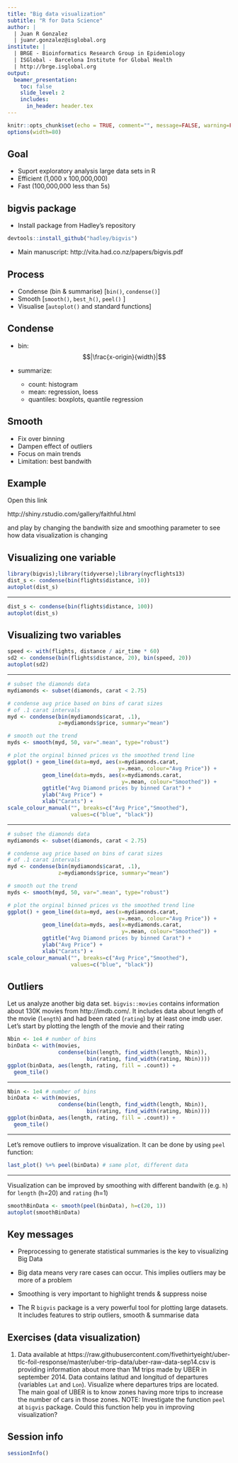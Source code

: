 ```yaml
---
title: "Big data visualization"
subtitle: "R for Data Science"
author: |
  | Juan R Gonzalez
  | juanr.gonzalez@isglobal.org
institute: |
  | BRGE - Bioinformatics Research Group in Epidemiology
  | ISGlobal - Barcelona Institute for Global Health
  | http://brge.isglobal.org
output:
  beamer_presentation:
    toc: false
    slide_level: 2
    includes:
      in_header: header.tex  
---
```


```r
knitr::opts_chunk$set(echo = TRUE, comment="", message=FALSE, warning=FALSE, cache=TRUE, fig.width = 4, fig.height = 4)
options(width=80)
```

## Goal

* Suport exploratory analysis large data sets in R
* Efficient (1,000 x 100,000,000)
* Fast (100,000,000 less than 5s)

## bigvis package

* Install package from Hadley's repository

```r
devtools::install_github("hadley/bigvis")
```

* Main manuscript: http://vita.had.co.nz/papers/bigvis.pdf

## Process

* Condense (bin & summarise) [`bin()`, `condense()`]
* Smooth [`smooth()`, `best_h()`, `peel()` ]
* Visualise [`autoplot()` and standard functions]

## Condense

* bin: $$|\frac{x-origin}{width}|$$

* summarize:
     - count: histogram 
     - mean: regression, loess
     - quantiles: boxplots, quantile regression


## Smooth

* Fix over binning
* Dampen effect of outliers
* Focus on main trends
* Limitation: best bandwith


## Example
Open this link

http://shiny.rstudio.com/gallery/faithful.html

and play by changing the bandwith size and smoothing parameter to see how data visualization is changing


## Visualizing one variable

```r
library(bigvis);library(tidyverse);library(nycflights13)
dist_s <- condense(bin(flights$distance, 10))
autoplot(dist_s)
```

-----

```r
dist_s <- condense(bin(flights$distance, 100))
autoplot(dist_s)
```

## Visualizing two variables

```r
speed <- with(flights, distance / air_time * 60)
sd2 <- condense(bin(flights$distance, 20), bin(speed, 20))
autoplot(sd2)
```


-----


```r
# subset the diamonds data
mydiamonds <- subset(diamonds, carat < 2.75)

# condense avg price based on bins of carat sizes 
# of .1 carat intervals
myd <- condense(bin(mydiamonds$carat, .1), 
                z=mydiamonds$price, summary="mean")

# smooth out the trend
myds <- smooth(myd, 50, var=".mean", type="robust")

# plot the orginal binned prices vs the smoothed trend line
ggplot() + geom_line(data=myd, aes(x=mydiamonds.carat, 
                                   y=.mean, colour="Avg Price")) + 
           geom_line(data=myds, aes(x=mydiamonds.carat, 
                                    y=.mean, colour="Smoothed")) + 
           ggtitle("Avg Diamond prices by binned Carat") + 
           ylab("Avg Price") + 
           xlab("Carats") + 
scale_colour_manual("", breaks=c("Avg Price","Smoothed"),
                    values=c("blue", "black"))
```

------

```r
# subset the diamonds data
mydiamonds <- subset(diamonds, carat < 2.75)

# condense avg price based on bins of carat sizes 
# of .1 carat intervals
myd <- condense(bin(mydiamonds$carat, .1), 
                z=mydiamonds$price, summary="mean")

# smooth out the trend
myds <- smooth(myd, 50, var=".mean", type="robust")

# plot the orginal binned prices vs the smoothed trend line
ggplot() + geom_line(data=myd, aes(x=mydiamonds.carat, 
                                   y=.mean, colour="Avg Price")) + 
           geom_line(data=myds, aes(x=mydiamonds.carat, 
                                    y=.mean, colour="Smoothed")) + 
           ggtitle("Avg Diamond prices by binned Carat") + 
           ylab("Avg Price") + 
           xlab("Carats") + 
scale_colour_manual("", breaks=c("Avg Price","Smoothed"),
                    values=c("blue", "black"))
```

## Outliers

Let us analyze another big data set. `bigvis::movies` contains information about 130K movies from http://imdb.com/. It includes data about length of the movie (`length`) and had been rated (`rating`) by at least one imdb user. Let's start by plotting the length of the movie and their rating

```r
Nbin <- 1e4 # number of bins
binData <- with(movies, 
                condense(bin(length, find_width(length, Nbin)),
                         bin(rating, find_width(rating, Nbin))))
ggplot(binData, aes(length, rating, fill = .count)) + 
  geom_tile()
```
----

```r
Nbin <- 1e4 # number of bins
binData <- with(movies, 
                condense(bin(length, find_width(length, Nbin)),
                         bin(rating, find_width(rating, Nbin))))
ggplot(binData, aes(length, rating, fill = .count)) + 
  geom_tile()
```

---- 

Let's remove outliers to improve visualization. It can be done by using `peel` function:

```r
last_plot() %+% peel(binData) # same plot, different data
```

----- 
Visualization can be improved by smoothing with different bandwith (e.g. `h`) for `length` (h=20) and `rating` (h=1)

```r
smoothBinData <- smooth(peel(binData), h=c(20, 1))
autoplot(smoothBinData)
```




## Key messages

* Preprocessing to generate statistical summaries is the
key to visualizing Big Data

* Big data means very rare cases can occur. This implies outliers
may be more of a problem 

* Smoothing is very important to highlight trends & suppress
noise

* The R `bigvis` package is a very powerful tool for plotting
large datasets. It includes features to strip outliers,
smooth & summarise data



## Exercises (data visualization)

1. Data available at https://raw.githubusercontent.com/fivethirtyeight/uber-tlc-foil-response/master/uber-trip-data/uber-raw-data-sep14.csv is providing information about more than 1M trips made by UBER in september 2014. Data contains latitud and longitud of departures (variables `Lat` and `Lon`). Visualize where departures trips are located. The main goal of UBER is to know zones having more trips to increase the number of cars in those zones. NOTE: Investigate the function `peel` at `bigvis` package. Could this function help you in improving visualization?



## Session info

```r
sessionInfo()
```
